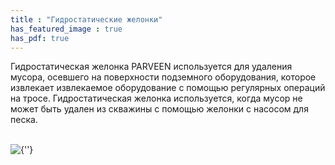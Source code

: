 ```yaml
---
title : "Гидростатические желонки"
has_featured_image : true
has_pdf: true
---
```


Гидростатическая желонка PARVEEN используется для удаления мусора, осевшего на поверхности подземного оборудования, которое извлекает извлекаемое оборудование с помощью регулярных операций на тросе. Гидростатическая желонка используется, когда мусор не может быть удален из скважины с помощью желонки с насосом для песка.

<br />
<Image src={image} alt={''} />